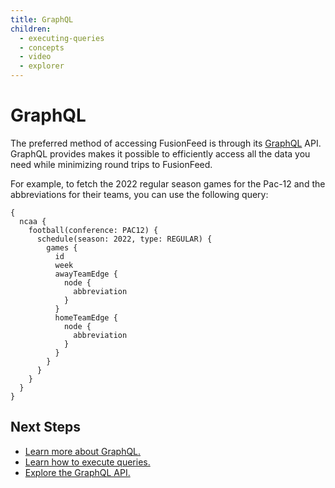 ```yaml
---
title: GraphQL
children:
  - executing-queries
  - concepts
  - video
  - explorer
---
```

# GraphQL

The preferred method of accessing FusionFeed is through its [GraphQL](https://graphql.org) API. GraphQL provides makes it possible to efficiently access all the data you need while minimizing round trips to FusionFeed.

For example, to fetch the 2022 regular season games for the Pac-12 and the abbreviations for their teams, you can use the following query:

```gql v2
{
  ncaa {
    football(conference: PAC12) {
      schedule(season: 2022, type: REGULAR) {
        games {
          id
          week
          awayTeamEdge {
            node {
              abbreviation
            }
          }
          homeTeamEdge {
            node {
              abbreviation
            }
          }
        }
      }
    }
  }
}
```

## Next Steps

- [Learn more about GraphQL.](https://graphql.org/learn/)
- [Learn how to execute queries.](executing-queries)
- [Explore the GraphQL API.](explorer)
